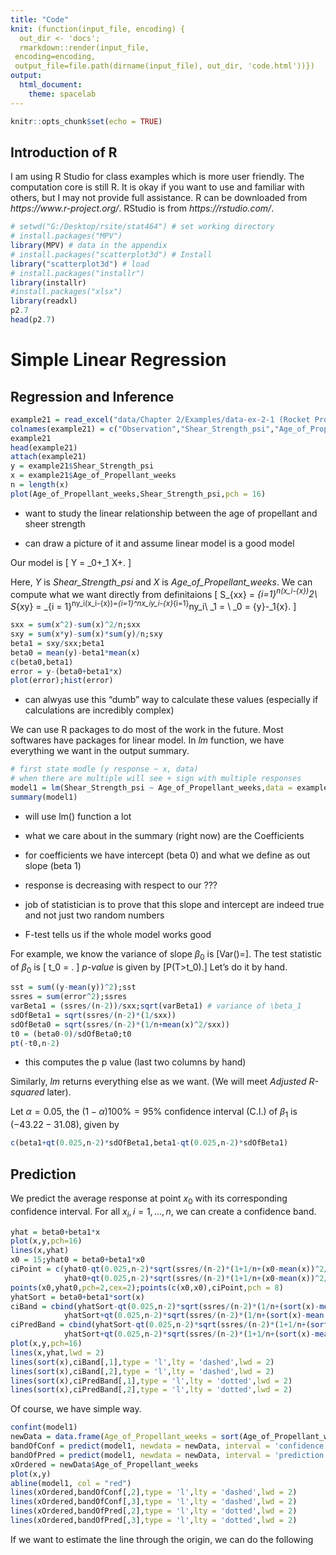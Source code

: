 ```yaml
---
title: "Code"
knit: (function(input_file, encoding) {
  out_dir <- 'docs';
  rmarkdown::render(input_file,
 encoding=encoding,
 output_file=file.path(dirname(input_file), out_dir, 'code.html'))})
output:
  html_document:
    theme: spacelab
---
```


```r
knitr::opts_chunk$set(echo = TRUE)
```

## Introduction of R

I am using R Studio for class examples which is more user friendly. The computation core is still R. It is okay if you want to use and familiar with others, but I may not provide full assistance. R can be downloaded from *https://www.r-project.org/*. RStudio is from *https://rstudio.com/*.

```r
# setwd("G:/Desktop/rsite/stat464") # set working directory
# install.packages("MPV")
library(MPV) # data in the appendix
# install.packages("scatterplot3d") # Install
library("scatterplot3d") # load
# install.packages("installr")
library(installr) 
#install.packages("xlsx")
library(readxl)
p2.7
head(p2.7)
```

# Simple Linear Regression
## Regression and Inference
```r
example21 = read_excel("data/Chapter 2/Examples/data-ex-2-1 (Rocket Prop).xls", col_names =T) # read .xls file from local directory
colnames(example21) = c("Observation","Shear_Strength_psi","Age_of_Propellant_weeks")
example21
head(example21)
attach(example21)
y = example21$Shear_Strength_psi
x = example21$Age_of_Propellant_weeks
n = length(x)
plot(Age_of_Propellant_weeks,Shear_Strength_psi,pch = 16)
```

- want to study the linear relationship between the age of propellant and sheer strength 

- can draw a picture of it and assume linear model is a good model 

Our model is
\[
Y = \beta_0+\beta_1 X+\epsilon.
\]

Here, $Y$ is *Shear_Strength_psi* and $X$ is *Age_of_Propellant_weeks*. We can compute what we want directly from definitaions
\[
S_{xx} = \sum_{i=1}^n(x_i-\bar{x})^2\\
S_{xy} = \sum_{i = 1}^ny_i(x_i-\bar{x})=\sum_{i=1}^nx_iy_i-\bar{x}\sum_{i=1}^ny_i\\
\hat{\beta}_1 = \frac{S_{xy}}{S_{xx}}\\
\hat{\beta}_0 = \bar{y}-\hat{\beta}_1\bar{x}.
\]

``` r
sxx = sum(x^2)-sum(x)^2/n;sxx
sxy = sum(x*y)-sum(x)*sum(y)/n;sxy
beta1 = sxy/sxx;beta1
beta0 = mean(y)-beta1*mean(x)
c(beta0,beta1)
error = y-(beta0+beta1*x)
plot(error);hist(error)
```

- can alwyas use this "dumb" way to calculate these values (especially if calculations are incredibly complex)

We can use R packages to do most of the work in the future. Most softwares have packages for linear model. In *lm* function, we have everything we want in the output summary. 

``` r
# first state modle (y response ~ x, data)
# when there are multiple will see + sign with multiple responses
model1 = lm(Shear_Strength_psi ~ Age_of_Propellant_weeks,data = example21)
summary(model1)
```
- will use lm() function a lot 

- what we care about in the summary (right now) are the Coefficients

- for coefficients we have intercept (beta 0) and what we define as out slope (beta 1)

- response is decreasing with respect to our ??? 

- job of statistician is to prove that this slope and intercept are indeed true and not just two random numbers

- F-test tells us if the whole model works good

For example, we know the variance of slope $\beta_0$ is
\[Var(\hat{\beta_1})=\frac{\sigma^2}{S_{xx}}\].
The test statistic of $\beta_0$ is 
\[
t_0 = \frac{\hat{\beta_0}-\beta_{00}}{\sqrt{MS_{Res}(1/n+\bar{x}^2/S_{xx})}}.
\]
*p-value* is given by
\[P(T>t_0).\]
Let's do it by hand.

``` r
sst = sum((y-mean(y))^2);sst
ssres = sum(error^2);ssres
varBeta1 = (ssres/(n-2))/sxx;sqrt(varBeta1) # variance of \beta_1
sdOfBeta1 = sqrt(ssres/(n-2)*(1/sxx))
sdOfBeta0 = sqrt(ssres/(n-2)*(1/n+mean(x)^2/sxx))
t0 = (beta0-0)/sdOfBeta0;t0
pt(-t0,n-2)
```

- this computes the p value (last two columns by hand)

Similarly, *lm* returns everything else as we want. (We will meet *Adjusted R-squared* later).

Let $\alpha = 0.05$, the $(1-\alpha)100\%=95\%$ confidence interval (C.I.) of $\beta_1$ is $(-43.22 -31.08)$, given by
``` r
c(beta1+qt(0.025,n-2)*sdOfBeta1,beta1-qt(0.025,n-2)*sdOfBeta1)
```

## Prediction
We predict the average response at point $x_0$ with its corresponding confidence interval. For all $x_i,i=1,...,n$, we can create a confidence band.

``` r
yhat = beta0+beta1*x
plot(x,y,pch=16)
lines(x,yhat)
x0 = 15;yhat0 = beta0+beta1*x0
ciPoint = c(yhat0-qt(0.025,n-2)*sqrt(ssres/(n-2)*(1+1/n+(x0-mean(x))^2/sxx)),
            yhat0+qt(0.025,n-2)*sqrt(ssres/(n-2)*(1+1/n+(x0-mean(x))^2/sxx)))
points(x0,yhat0,pch=2,cex=2);points(c(x0,x0),ciPoint,pch = 8)
yhatSort = beta0+beta1*sort(x)
ciBand = cbind(yhatSort-qt(0.025,n-2)*sqrt(ssres/(n-2)*(1/n+(sort(x)-mean(x))^2/sxx)),
            yhatSort+qt(0.025,n-2)*sqrt(ssres/(n-2)*(1/n+(sort(x)-mean(x))^2/sxx)))
ciPredBand = cbind(yhatSort-qt(0.025,n-2)*sqrt(ssres/(n-2)*(1+1/n+(sort(x)-mean(x))^2/sxx)),
            yhatSort+qt(0.025,n-2)*sqrt(ssres/(n-2)*(1+1/n+(sort(x)-mean(x))^2/sxx)))
plot(x,y,pch=16)
lines(x,yhat,lwd = 2)
lines(sort(x),ciBand[,1],type = 'l',lty = 'dashed',lwd = 2)
lines(sort(x),ciBand[,2],type = 'l',lty = 'dashed',lwd = 2)
lines(sort(x),ciPredBand[,1],type = 'l',lty = 'dotted',lwd = 2)
lines(sort(x),ciPredBand[,2],type = 'l',lty = 'dotted',lwd = 2)
```

Of course, we have simple way.

``` r
confint(model1)
newData = data.frame(Age_of_Propellant_weeks = sort(Age_of_Propellant_weeks))
bandOfConf = predict(model1, newdata = newData, interval = 'confidence')# "confidence"
bandOfPred = predict(model1, newdata = newData, interval = 'prediction')# "confidence"
xOrdered = newData$Age_of_Propellant_weeks
plot(x,y)
abline(model1, col = "red")
lines(xOrdered,bandOfConf[,2],type = 'l',lty = 'dashed',lwd = 2)
lines(xOrdered,bandOfConf[,3],type = 'l',lty = 'dashed',lwd = 2)
lines(xOrdered,bandOfPred[,2],type = 'l',lty = 'dotted',lwd = 2)
lines(xOrdered,bandOfPred[,3],type = 'l',lty = 'dotted',lwd = 2)
```

If we want to estimate the line through the origin, we can do the following

